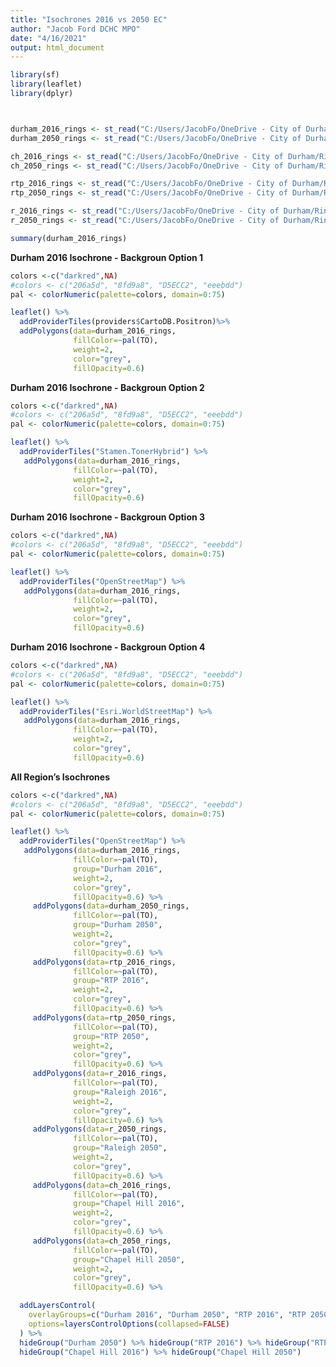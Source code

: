 ```yaml
---
title: "Isochrones 2016 vs 2050 EC"
author: "Jacob Ford DCHC MPO"
date: "4/16/2021"
output: html_document
---
```




```r
library(sf)
library(leaflet)
library(dplyr)



durham_2016_rings <- st_read("C:/Users/JacobFo/OneDrive - City of Durham/Rings/Durham Shape Rings.shp")
durham_2050_rings <- st_read("C:/Users/JacobFo/OneDrive - City of Durham/Rings/Durham 2050 Rings.shp")

ch_2016_rings <- st_read("C:/Users/JacobFo/OneDrive - City of Durham/Rings/Chapel Hill 2016 Rings.shp")
ch_2050_rings <- st_read("C:/Users/JacobFo/OneDrive - City of Durham/Rings/Chapel Hill 2050 Rings.shp")

rtp_2016_rings <- st_read("C:/Users/JacobFo/OneDrive - City of Durham/Rings/RTP 2016 Rings.shp")
rtp_2050_rings <- st_read("C:/Users/JacobFo/OneDrive - City of Durham/Rings/RTP 2050 Rings.shp")

r_2016_rings <- st_read("C:/Users/JacobFo/OneDrive - City of Durham/Rings/Raleigh 2016 Rings.shp")
r_2050_rings <- st_read("C:/Users/JacobFo/OneDrive - City of Durham/Rings/Raleigh Rings 2050.shp")

```



```r
summary(durham_2016_rings)

```


**Durham 2016 Isochrone - Backgroun Option 1**

```r
colors <-c("darkred",NA)
#colors <- c("206a5d", "8fd9a8", "D5ECC2", "eeebdd")
pal <- colorNumeric(palette=colors, domain=0:75)

leaflet() %>%
  addProviderTiles(providers$CartoDB.Positron)%>%
  addPolygons(data=durham_2016_rings,
              fillColor=~pal(TO),
              weight=2,
              color="grey",
              fillOpacity=0.6)
```

**Durham 2016 Isochrone - Backgroun Option 2**



```r
colors <-c("darkred",NA)
#colors <- c("206a5d", "8fd9a8", "D5ECC2", "eeebdd")
pal <- colorNumeric(palette=colors, domain=0:75)

leaflet() %>%
  addProviderTiles("Stamen.TonerHybrid") %>%
   addPolygons(data=durham_2016_rings,
              fillColor=~pal(TO),
              weight=2,
              color="grey",
              fillOpacity=0.6)
```


**Durham 2016 Isochrone - Backgroun Option 3**



```r
colors <-c("darkred",NA)
#colors <- c("206a5d", "8fd9a8", "D5ECC2", "eeebdd")
pal <- colorNumeric(palette=colors, domain=0:75)

leaflet() %>%
  addProviderTiles("OpenStreetMap") %>%
   addPolygons(data=durham_2016_rings,
              fillColor=~pal(TO),
              weight=2,
              color="grey",
              fillOpacity=0.6)
```



**Durham 2016 Isochrone - Backgroun Option 4**



```r
colors <-c("darkred",NA)
#colors <- c("206a5d", "8fd9a8", "D5ECC2", "eeebdd")
pal <- colorNumeric(palette=colors, domain=0:75)

leaflet() %>%
  addProviderTiles("Esri.WorldStreetMap") %>%
   addPolygons(data=durham_2016_rings,
              fillColor=~pal(TO),
              weight=2,
              color="grey",
              fillOpacity=0.6)
```





**All Region's Isochrones**

```r
colors <-c("darkred",NA)
#colors <- c("206a5d", "8fd9a8", "D5ECC2", "eeebdd")
pal <- colorNumeric(palette=colors, domain=0:75)

leaflet() %>%
  addProviderTiles("OpenStreetMap") %>%
   addPolygons(data=durham_2016_rings,
              fillColor=~pal(TO),
              group="Durham 2016", 
              weight=2,
              color="grey",
              fillOpacity=0.6) %>%
     addPolygons(data=durham_2050_rings,
              fillColor=~pal(TO),
              group="Durham 2050", 
              weight=2,
              color="grey",
              fillOpacity=0.6) %>%
     addPolygons(data=rtp_2016_rings,
              fillColor=~pal(TO),
              group="RTP 2016",
              weight=2,
              color="grey",
              fillOpacity=0.6) %>%
     addPolygons(data=rtp_2050_rings,
              fillColor=~pal(TO),
              group="RTP 2050",
              weight=2,
              color="grey",
              fillOpacity=0.6) %>%
     addPolygons(data=r_2016_rings,
              fillColor=~pal(TO),
              group="Raleigh 2016",
              weight=2,
              color="grey",
              fillOpacity=0.6) %>%
     addPolygons(data=r_2050_rings,
              fillColor=~pal(TO),
              group="Raleigh 2050",
              weight=2,
              color="grey",
              fillOpacity=0.6) %>%
     addPolygons(data=ch_2016_rings,
              fillColor=~pal(TO),
              group="Chapel Hill 2016",
              weight=2,
              color="grey",
              fillOpacity=0.6) %>%
     addPolygons(data=ch_2050_rings,
              fillColor=~pal(TO),
              group="Chapel Hill 2050",
              weight=2,
              color="grey",
              fillOpacity=0.6) %>%

  addLayersControl(
    overlayGroups=c("Durham 2016", "Durham 2050", "RTP 2016", "RTP 2050", "Raleigh 2016", "Raleigh 2050", "Chapel Hill 2016", "Chapel Hill 2050"),
    options=layersControlOptions(collapsed=FALSE)
  ) %>%
  hideGroup("Durham 2050") %>% hideGroup("RTP 2016") %>% hideGroup("RTP 2050") %>% hideGroup("Raleigh 2016") %>% hideGroup("Raleigh 2050") %>%
  hideGroup("Chapel Hill 2016") %>% hideGroup("Chapel Hill 2050")

```


